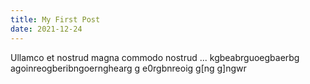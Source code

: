 ```yaml
---
title: My First Post
date: 2021-12-24
---
```


Ullamco et nostrud magna commodo nostrud ... kgbeabrguoegbaerbg
agoinreogberibngoernghearg g e0rgbnreoig g[ng g]ngwr